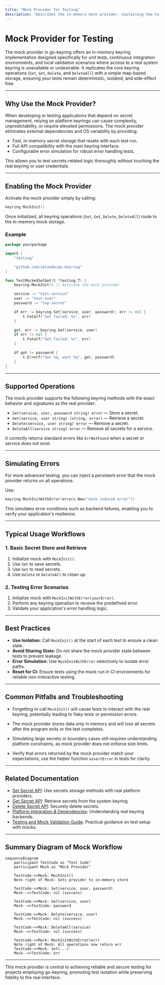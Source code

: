 ```yaml
---
title: "Mock Provider for Testing"
description: "Describes the in-memory mock provider, explaining how to enable it for unit or CI tests when access to a real system keyring is not available. Outlines common workflows, configuration, and best practices for safe test isolation."
---
```


# Mock Provider for Testing

The mock provider in go-keyring offers an in-memory keyring implementation designed specifically for unit tests, continuous integration environments, and local validation scenarios where access to a real system keyring is unavailable or undesirable. It replicates the core keyring operations (`Set`, `Get`, `Delete`, and `DeleteAll`) with a simple map-based storage, ensuring your tests remain deterministic, isolated, and side-effect free.

---

## Why Use the Mock Provider?

When developing or testing applications that depend on secret management, relying on platform keyrings can cause complexity, unpredictability, or require elevated permissions. The mock provider eliminates external dependencies and OS variability by providing:

- Fast, in-memory secret storage that resets with each test run.
- Full API compatibility with the main keyring interface.
- Configurable error simulation for robust error handling tests.

This allows you to test secrets-related logic thoroughly without touching the real keyring or user credentials.

---

## Enabling the Mock Provider

Activate the mock provider simply by calling:

```go
keyring.MockInit()
```

Once initialized, all keyring operations (`Set`, `Get`, `Delete`, `DeleteAll`) route to the in-memory mock storage.

### Example

```go
package yourpackage

import (
    "testing"

    "github.com/zalando/go-keyring"
)

func TestMockedSetGet(t *testing.T) {
    keyring.MockInit() // Activate the mock provider

    service := "test-service"
    user := "test-user"
    password := "top-secret"

    if err := keyring.Set(service, user, password); err != nil {
        t.Fatalf("Set failed: %v", err)
    }

    got, err := keyring.Get(service, user)
    if err != nil {
        t.Fatalf("Get failed: %v", err)
    }

    if got != password {
        t.Errorf("Got %q, want %q", got, password)
    }
}
```

---

## Supported Operations

The mock provider supports the following keyring methods with the exact behavior and signatures as the real provider:

- `Set(service, user, password string) error` — Store a secret.
- `Get(service, user string) (string, error)` — Retrieve a secret.
- `Delete(service, user string) error` — Remove a secret.
- `DeleteAll(service string) error` — Remove all secrets for a service.

It correctly returns standard errors like `ErrNotFound` when a secret or service does not exist.

---

## Simulating Errors

For more advanced testing, you can inject a persistent error that the mock provider returns on all operations.

Use:

```go
keyring.MockInitWithError(errors.New("mock induced error"))
```

This simulates error conditions such as backend failures, enabling you to verify your application's resilience.

---

## Typical Usage Workflows

### 1. Basic Secret Store and Retrieve

1. Initialize mock with `MockInit()`.
2. Use `Set` to save secrets.
3. Use `Get` to read secrets.
4. Use `Delete` or `DeleteAll` to clean up.

### 2. Testing Error Scenarios

1. Initialize mock with `MockInitWithError(yourError)`.
2. Perform any keyring operation to receive the predefined error.
3. Validate your application's error handling logic.

---

## Best Practices

- **Use Isolation:** Call `MockInit()` at the start of each test to ensure a clean slate.
- **Avoid Sharing State:** Do not share the mock provider state between tests to prevent leakage.
- **Error Simulation:** Use `MockInitWithError` selectively to isolate error paths.
- **Reset for CI:** Ensure tests using the mock run in CI environments for reliable non-interactive testing.

---

## Common Pitfalls and Troubleshooting

- Forgetting to call `MockInit()` will cause tests to interact with the real keyring, potentially leading to flaky tests or permission errors.

- The mock provider stores data only in memory and will lose all secrets after the program exits or the test completes.

- Simulating large secrets or boundary cases still requires understanding platform constraints, as mock provider does not enforce size limits.

- Verify that errors returned by the mock provider match your expectations; use the helper function `assertError` in tests for clarity.

---

## Related Documentation

- [Set Secret API](/api-reference/core-keyring-apis/set-secret): Use secrets storage methods with real platform providers.
- [Get Secret API](/api-reference/core-keyring-apis/get-secret): Retrieve secrets from the system keyring.
- [Delete Secret API](/api-reference/core-keyring-apis/delete-secret): Securely delete secrets.
- [Platform Integration & Dependencies](/overview/architecture-usecases-integration/platform-integration): Understanding real keyring backends.
- [Testing and Mock Validation Guide](/getting-started/usage-validation/mock-validation): Practical guidance on test setup with mocks.

---

## Summary Diagram of Mock Workflow

```mermaid
sequenceDiagram
    participant TestCode as "Test Code"
    participant Mock as "Mock Provider"

    TestCode->>Mock: MockInit()
    Note right of Mock: Sets provider to in-memory store

    TestCode->>Mock: Set(service, user, password)
    Mock-->>TestCode: nil (success)

    TestCode->>Mock: Get(service, user)
    Mock-->>TestCode: password

    TestCode->>Mock: Delete(service, user)
    Mock-->>TestCode: nil (success)

    TestCode->>Mock: DeleteAll(service)
    Mock-->>TestCode: nil (success)

    TestCode->>Mock: MockInitWithError(err)
    Note right of Mock: All operations now return err
    TestCode->>Mock: Set(...)
    Mock-->>TestCode: err
```

---

This mock provider is central to achieving reliable and secure testing for projects employing go-keyring, promoting test isolation while preserving fidelity to the real interface.
